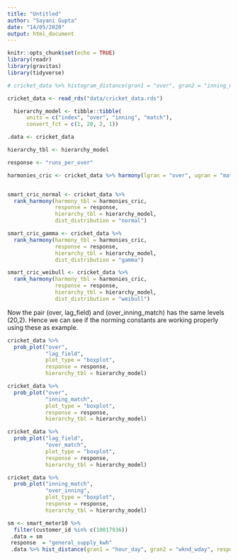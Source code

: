 ```yaml
---
title: "Untitled"
author: "Sayani Gupta"
date: "14/05/2020"
output: html_document
---
```


```r
knitr::opts_chunk$set(echo = TRUE)
library(readr)
library(gravitas)
library(tidyverse)
```


```r

# cricket_data %>% histogram_distance(gran1 = "over", gran2 = "inning_match", response = "runs_per_over", hierarchy_tbl = hierarchy_model)
```

```r
cricket_data <- read_rds("data/cricket_data.rds")

  hierarchy_model <- tibble::tibble(
      units = c("index", "over", "inning", "match"),
      convert_fct = c(1, 20, 2, 1))

.data <- cricket_data

hierarchy_tbl <- hierarchy_model

response <- "runs_per_over"

harmonies_cric <- cricket_data %>% harmony(lgran = "over", ugran = "match", filter_in = c("lag_field", "over"), hierarchy_tbl = hierarchy_model)


smart_cric_normal <- cricket_data %>% 
  rank_harmony(harmony_tbl = harmonies_cric, 
               response = response,
               hierarchy_tbl = hierarchy_model,
               dist_distribution = "normal")

smart_cric_gamma <- cricket_data %>% 
  rank_harmony(harmony_tbl = harmonies_cric, 
               response = response,
               hierarchy_tbl = hierarchy_model,
               dist_distribution = "gamma")

smart_cric_weibull <- cricket_data %>% 
  rank_harmony(harmony_tbl = harmonies_cric, 
               response = response,
               hierarchy_tbl = hierarchy_model,
               dist_distribution = "weibull")
```

Now the pair (over, lag_field) and (over_inning_match) has the same levels (20,2). Hence we can see if the norming constants are working properly using these as example.

```r
cricket_data %>% 
  prob_plot("over",
            "lag_field",
            plot_type = "boxplot",
            response = response,
            hierarchy_tbl = hierarchy_model)
```


```r
cricket_data %>% 
  prob_plot("over",
            "inning_match",
            plot_type = "boxplot",
            response = response,
            hierarchy_tbl = hierarchy_model)
```

```r
cricket_data %>% 
  prob_plot("lag_field",
            "over_match",
            plot_type = "boxplot",
            response = response,
            hierarchy_tbl = hierarchy_model)
```



```r
cricket_data %>% 
  prob_plot("inning_match",
            "over_inning",
            plot_type = "boxplot",
            response = response,
            hierarchy_tbl = hierarchy_model)
```



```r
sm <- smart_meter10 %>%
  filter(customer_id %in% c(10017936))
 .data = sm
 response  = "general_supply_kwh"
 .data %>% hist_distance(gran1 = "hour_day", gran2 = "wknd_wday", response = "general_supply_kwh")
```

